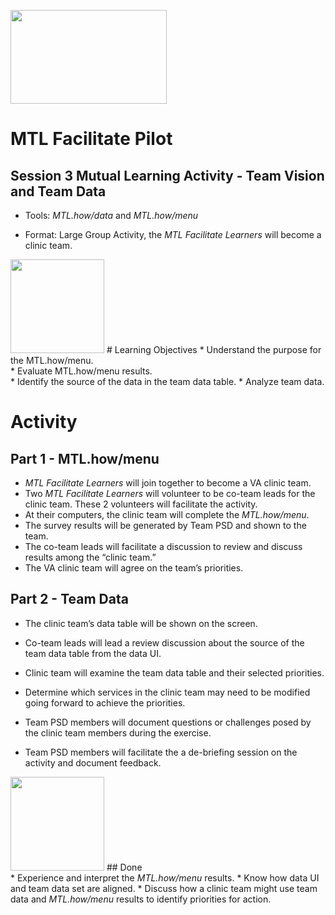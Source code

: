 <img src = "https://github.com/lzim/teampsd/blob/teampsd_style/mtl_logo/mtl_facilitate_sq_sm.png"
     height = "150" width = "250">  

# MTL Facilitate Pilot

## Session 3 Mutual Learning Activity - Team Vision and Team Data  

  + Tools: *MTL.how/data* and *MTL.how/menu*  

  + Format: Large Group Activity, the *MTL Facilitate Learners* will become a clinic team.  

<!-- Learning Objectives Icon -->
<img src = "https://raw.githubusercontent.com/lzim/teampsd/hexagon_icons/np_star_778913_003F72.png" 
     height = "150" width = "150"> 
# Learning Objectives
* Understand the purpose for the MTL.how/menu.  
* Evaluate MTL.how/menu results.  
* Identify the source of the data in the team data table.
* Analyze team data.

# Activity

## Part 1 - MTL.how/menu
* *MTL Facilitate Learners* will join together to become a VA clinic team.  
* Two *MTL Facilitate Learners* will volunteer to be co-team leads for the clinic team. These 2 volunteers will facilitate the activity.  
* At their computers, the clinic team will complete the *MTL.how/menu*.  
* The survey results will be generated by Team PSD and shown to the team.  
* The co-team leads will facilitate a discussion to review and discuss results among the "clinic team."  
* The VA clinic team will agree on the team's priorities.  

## Part 2 - Team Data
* The clinic team's data table will be shown on the screen.  
* Co-team leads will lead a review discussion about the source of the team data table from the data UI.  
* Clinic team will examine the team data table and their selected priorities.
* Determine which services in the clinic team may need to be modified going forward to achieve the priorities.  

* Team PSD members will document questions or challenges posed by the clinic team members during the exercise.  
* Team PSD members will facilitate the a de-briefing session on the activity and document feedback.  

<!-- Done List Icon -->
<img src = "https://raw.githubusercontent.com/lzim/teampsd/hexagon_icons/np_hexagon-check-mark_309690_003F72.png"
     height = "150" width = "150"> 
## Done  
* Experience and interpret the *MTL.how/menu* results.
* Know how data UI and team data set are aligned.
* Discuss how a clinic team might use team data and *MTL.how/menu* results to identify priorities for action.   
